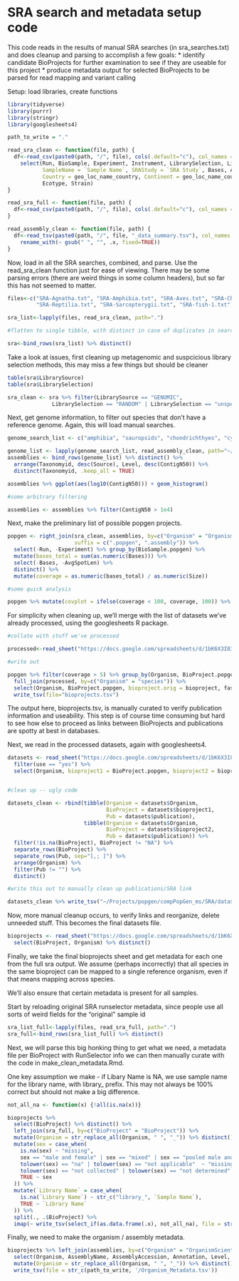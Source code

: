 # SRA search and metadata setup code

This code reads in the results of manual SRA searches (in sra_searches.txt) and does cleanup and parsing to accomplish a few goals:
* identify candidate BioProjects for further examination to see if they are useable for this project
* produce metadata output for selected BioProjects to be parsed for read mapping and variant calling

Setup: load libraries, create functions

```r
library(tidyverse)
library(purrr)
library(stringr)
library(googlesheets4)

path_to_write = "."

read_sra_clean <- function(file, path) {
  df<-read_csv(paste0(path, "/", file), cols(.default="c"), col_names = TRUE) %>%
    select(Run, BioSample, Experiment, Instrument, LibrarySelection, LibrarySource, Organism, Platform, 
           SampleName = `Sample Name`, SRAStudy = `SRA Study`, Bases, AvgSpotLen, BioProject, sex, Isolate,
           Country = geo_loc_name_country, Continent = geo_loc_name_country_continent, Locality = geo_loc_name, lat_lon,
           Ecotype, Strain)
}

read_sra_full <- function(file, path) {
  df<-read_csv(paste0(path, "/", file), cols(.default="c"), col_names = TRUE)
}

read_assembly_clean <- function(file, path) {
  df<-read_tsv(paste0(path, "/", file, "_data_summary.tsv"), col_names = TRUE) %>%
    rename_with(~ gsub(" ", "", .x, fixed=TRUE))
}
```

Now, load in all the SRA searches, combined, and parse. Use the read_sra_clean function just for ease of viewing. There may be some parsing errors (there are weird things in some column headers), but so far this has not seemed to matter. 

```r

files<-c("SRA-Agnatha.txt", "SRA-Amphibia.txt", "SRA-Aves.txt", "SRA-Chondrichthyes.txt", 
         "SRA-Reptilia.txt", "SRA-Sarcopterygii.txt", "SRA-fish-1.txt", "SRA-fish-2.txt", "SRA-stickleback.txt")

sra_list<-lapply(files, read_sra_clean, path=".")

#flatten to single tibble, with distinct in case of duplicates in searches

sra<-bind_rows(sra_list) %>% distinct()
```

Take a look at issues, first cleaning up metagenomic and suspcicious library selection methods, this may miss a few things but should be cleaner

```r

table(sra$LibrarySource)
table(sra$LibrarySelection)

sra_clean <- sra %>% filter(LibrarySource == "GENOMIC", 
              LibrarySelection == "RANDOM" | LibrarySelection == "unspecified" | LibrarySelection == "PCR" | LibrarySelection == "other" | LibrarySelection == "RANDOM PCR")
```

Next, get genome information, to filter out species that don't have a reference genome. Again, this will load manual searches. 

```r

genome_search_list <- c("amphibia", "sauropsids", "chondrichthyes", "cyclostomata", "elopocephalai", "otomorpha", "neoteleostei")

genome_list <- lapply(genome_search_list, read_assembly_clean, path="~/Projects/popgen/compPopGen_ms/SRA")
assemblies <- bind_rows(genome_list) %>% distinct() %>% 
  arrange(Taxonomyid, desc(Source), Level, desc(ContigN50)) %>%
  distinct(Taxonomyid, .keep_all = TRUE)

assemblies %>% ggplot(aes(log10(ContigN50))) + geom_histogram()

#some arbitrary filtering

assemblies <- assemblies %>% filter(ContigN50 > 1e4)
```

Next, make the preliminary list of possible popgen projects.

```r
popgen <- right_join(sra_clean, assemblies, by=c("Organism" = "OrganismScientificName"), 
                     suffix = c(".popgen", ".assembly")) %>% 
  select(-Run, -Experiment) %>% group_by(BioSample.popgen) %>%
  mutate(bases_total = sum(as.numeric(Bases))) %>% 
  select(-Bases, -AvgSpotLen) %>%
  distinct() %>% 
  mutate(coverage = as.numeric(bases_total) / as.numeric(Size))

#some quick analysis

popgen %>% mutate(covplot = ifelse(coverage < 100, coverage, 100)) %>% ggplot(aes(covplot)) + geom_histogram()
```

For simplicity when cleaning up, we'll merge with the list of datasets we've already processed, using the googlesheets R package.

```r

#collate with stuff we've processed

processed<-read_sheet("https://docs.google.com/spreadsheets/d/1bK6X3I83WftBk3UYI6Ht794PRpjPsOArrK2-CJjgII0", sheet="processed")

#write out 

popgen %>% filter(coverage > 5) %>% group_by(Organism, BioProject.popgen) %>% count() %>% filter(n > 10) %>% 
  full_join(processed, by=c("Organism" = "species")) %>% 
  select(Organism, BioProject.popgen, bioproject.orig = bioproject, fastq2vcf, ref_genome, publication) %>%
  write_tsv(file="bioprojects.tsv")
```

The output here, bioprojects.tsv, is manually curated to verify publication information and useability. This step is of course time consuming but hard to see how else to proceed as links between BioProjects and publications are spotty at best in databases.

Next, we read in the processed datasets, again with googlesheets4.

```r

datasets <- read_sheet("https://docs.google.com/spreadsheets/d/1bK6X3I83WftBk3UYI6Ht794PRpjPsOArrK2-CJjgII0", sheet="sra") %>% 
  filter(use == "yes") %>%
  select(Organism, bioproject1 = BioProject.popgen, bioproject2 = bioproject.orig, publication)


#clean up -- ugly code

datasets_clean <- rbind(tibble(Organism = datasets$Organism, 
                               BioProject = datasets$bioproject1, 
                               Pub = datasets$publication),
                        tibble(Organism = datasets$Organism, 
                               BioProject = datasets$bioproject2, 
                               Pub = datasets$publication)) %>%
  filter(!is.na(BioProject), BioProject != "NA") %>% 
  separate_rows(BioProject) %>%
  separate_rows(Pub, sep="[,; ]") %>%
  arrange(Organism) %>%
  filter(Pub != "") %>%
  distinct()

#write this out to manually clean up publications/SRA link

datasets_clean %>% write_tsv("~/Projects/popgen/compPopGen_ms/SRA/datasets_initial.tsv")

```

Now, more manual cleanup occurs, to verify links and reorganize, delete unneeded stuff. This becomes the final datasets file.

```r

bioprojects <- read_sheet("https://docs.google.com/spreadsheets/d/1bK6X3I83WftBk3UYI6Ht794PRpjPsOArrK2-CJjgII0", sheet="datasets") %>%
  select(BioProject, Organism) %>% distinct()

```

Finally, we take the final bioprojects sheet and get metadata for each one from the full sra output. We assume (perhaps incorrectly) that all species in the same bioproject can be mapped to a single reference organism, even if that means mapping across species.

We'll also ensure that certain metadata is present for all samples. 

Start by reloading original SRA runselector metadata, since people use all sorts of weird fields for the "original" sample id

```r

sra_list_full<-lapply(files, read_sra_full, path=".")
sra_full<-bind_rows(sra_list_full) %>% distinct()
```

Next, we will parse this big honking thing to get what we need, a metadata file per BioProject with RunSelector info we can then manually curate with the code in make_clean_metadata.Rmd.

One key assumption we make - if Libary Name is NA, we use sample name for the library name, with library_ prefix. This may not always be 100% correct but should not make a big difference. 


```r

not_all_na <- function(x) {!all(is.na(x))}

bioprojects %>% 
  select(BioProject) %>% distinct() %>% 
  left_join(sra_full, by=c("BioProject" = "BioProject")) %>%
  mutate(Organism = str_replace_all(Organism, " ", "_")) %>% distinct() %>%
  mutate(sex = case_when(
    is.na(sex) ~ "missing",
    sex == "male and female" | sex == "mixed" | sex == "pooled male and female" ~ "pooled",
    tolower(sex) == "na" | tolower(sex) == "not applicable"  ~ "missing",
    tolower(sex) == "not collected" | tolower(sex) == "not determined" ~ "unknown",
    TRUE ~ sex
  )) %>%
  mutate(`Library Name` = case_when(
    is.na(`Library Name`) ~ str_c("library_", `Sample Name`),
    TRUE ~ `Library Name`
  )) %>%
  split(., .$BioProject) %>%
  imap(~ write_tsv(select_if(as.data.frame(.x), not_all_na), file = str_c(path_to_write, '/SRA-sample-metadata/SRA_Metadata_', .y, '.tsv')))


```

Finally, we need to make the organism / assembly metadata. 

```r

bioprojects %>% left_join(assemblies, by=c("Organism" = "OrganismScientificName")) %>%
  select(Organism, AssemblyName, AssemblyAccession, Annotation, Level, ContigN50, Size) %>%
  mutate(Organism = str_replace_all(Organism, " ", "_")) %>% distinct() %>% 
  write_tsv(file = str_c(path_to_write, '/Organism_Metadata.tsv'))
```
